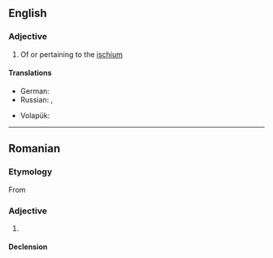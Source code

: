 ==English==

===Adjective===
{{en-adj|-}}

# Of or pertaining to the [[ischium]]

====Translations====
{{trans-top|of or pertaining to the ischium}}
* German: {{t|de|ischiatisch}}
* Russian: {{t+|ru|седа́лищный}}, {{t|ru|ишиа́сный}}
{{trans-mid}}
* Volapük: {{t|vo|skiadik}}
{{trans-bottom}}

----

==Romanian==

===Etymology===
From {{bor|ro|fr|ischiatique}}

===Adjective===
{{ro-adj}}

# {{l|en|ischiatic}}

====Declension====
{{ro-decl-adj}}